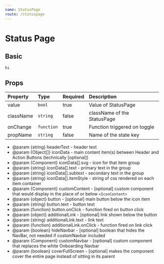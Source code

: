 ```yaml
---
name: StatusPage
route: /statuspage
---
```


# Status Page


## Basic

<StatusPageContainer />

```jsx
hi
```

## Props

| Property  | Type       | Required | Description                   |
| :-------  | :---       | :------- | :----------                   |
| value     | `bool`     | true     | Value of StatusPage         |
| className | `string`   | false    | className of the StatusPage |
| onChange  | `function` | true     | Function triggered on toggle  |
| propName  | `string`   | false    | Name of the state key         |

 * @param {string} headerText - header text
 * @param {Object[]} iconData - main content item(s) between Header and Action Buttons (technically [optional])
 * @param {Component} iconData[].svg - icon for that item group
 * @param {string} iconData[].text - primary text in the group
 * @param {string} iconData[].subtext - secondary text in the group
 * @param {string} iconData[].itemStyle - string of css rendered on each item container
 * @param {Component} customContent - [optional] custom component that would display in the place of or below `<IconContent>`
 * @param {object} button - [optional] main button below the icon item
 * @param {string} button.text - button text
 * @param {function} button.onClick - function fired on button click
 * @param {object} additionalLink - [optional] link shown below the button
 * @param {string} additionalLink.text - link text
 * @param {function} additionalLink.onClick - function fired on link click
 * @param {boolean} hideNavbar - [optional] boolean that hides the NavBar, not needed if customNavbar included
 * @param {Component} customNavbar - [optional] custom component that replaces the white Onboarding Navbar
 * @param {boolean} coverFullScreen - [optional] makes the component cover the entire page instead of sitting in its parent

